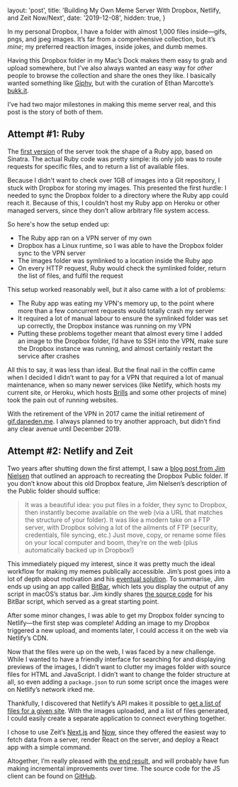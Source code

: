   layout: 'post',
  title: 'Building My Own Meme Server With Dropbox, Netlify, and Zeit Now/Next',
  date: '2019-12-08',
  hidden: true,
}

In my personal Dropbox, I have a folder with almost 1,000 files inside—gifs,
pngs, and jpeg images. It’s far from a comprehensive collection, but it’s
_mine_; my preferred reaction images, inside jokes, and dumb memes.

Having this Dropbox folder in my Mac’s Dock makes them easy to grab and upload
somewhere, but I’ve also always wanted an easy way for _other_ people to browse
the collection and share the ones they like. I basically wanted something like
[Giphy](https://giphy.com), but with the curation of Ethan Marcotte’s
[bukk.it](https://bukk.it).

I’ve had two major milestones in making this meme server real, and this post is
the story of both of them.

## Attempt #1: Ruby

The [first version](https://github.com/daneden/gifme) of the server took the
shape of a Ruby app, based on Sinatra. The actual Ruby code was pretty simple:
its only job was to route requests for specific files, and to return a list of
available files.

Because I didn't want to check over 1GB of images into a Git repository, I stuck
with Dropbox for storing my images. This presented the first hurdle: I needed to
sync the Dropbox folder to a directory where the Ruby app could reach it.
Because of this, I couldn’t host my Ruby app on Heroku or other managed servers,
since they don’t allow arbitrary file system access.

So here's how the setup ended up:

- The Ruby app ran on a VPN server of my own
- Dropbox has a Linux runtime, so I was able to have the Dropbox folder sync to
  the VPN server
- The images folder was symlinked to a location inside the Ruby app
- On every HTTP request, Ruby would check the symlinked folder, return the list
  of files, and fulfil the request

This setup worked reasonably well, but it also came with a lot of problems:

- The Ruby app was eating my VPN's memory up, to the point where more than a few
  concurrent requests would totally crash my server
- It required a lot of manual labour to ensure the symlinked folder was set up
  correctly, the Dropbox instance was running on my VPN
- Putting these problems together meant that almost every time I added an image
  to the Dropbox folder, I’d have to SSH into the VPN, make sure the Dropbox
  instance was running, and almost certainly restart the service after crashes

All this to say, it was less than ideal. But the final nail in the coffin came
when I decided I didn’t want to pay for a VPN that required a lot of manual
maintenance, when so many newer services (like Netlify, which hosts my current
site, or Heroku, which hosts [Brills](https://brills.me) and some other projects
of mine) took the pain out of running websites.

With the retirement of the VPN in 2017 came the initial retirement of
[gif.daneden.me](https://gif.daneden.me). I always planned to try another
approach, but didn’t find any clear avenue until December 2019.

## Attempt #2: Netlify and Zeit

Two years after shutting down the first attempt, I saw a
[blog post from Jim Nielsen](https://blog.jim-nielsen.com/2019/netlify-public-folder-part-i-what/)
that outlined an approach to recreating the Dropbox Public folder. If you don’t
know about this old Dropbox feature, Jim Nielsen’s description of the Public
folder should suffice:

> It was a beautiful idea: you put files in a folder, they sync to Dropbox, then
> instantly become available on the web (via a URL that matches the structure of
> your folder). It was like a modern take on a FTP server, with Dropbox solving
> a lot of the ailments of FTP (security, credentials, file syncing, etc.) Just
> move, copy, or rename some files on your local computer and boom, they’re on
> the web (plus automatically backed up in Dropbox!)

This immediately piqued my interest, since it was pretty much the ideal workflow
for making my memes publically accessible. Jim’s post goes into a lot of depth
about motivation and his
[eventual solution](https://blog.jim-nielsen.com/2019/netlify-public-folder-part-iii-how/).
To summarise, Jim ends up using an app called [BitBar](https://getbitbar.com),
which lets you display the output of any script in macOS’s status bar. Jim
kindly shares
[the source code](https://github.com/jimniels/bitbar/blob/master/src/bitbar-scripts/netlify-sync.1m.js)
for his BitBar script, which served as a great starting point.

After some minor changes, I was able to get my Dropbox folder syncing to
Netlify—the first step was complete! Adding an image to my Dropbox triggered a
new upload, and moments later, I could access it on the web via Netlify’s CDN.

Now that the files were up on the web, I was faced by a new challenge. While I
wanted to have a friendly interface for searching for and displaying previews of
the images, I didn’t want to clutter my images folder with source files for HTML
and JavaScript. I didn’t want to change the folder structure at all, so even
adding a `package.json` to run some script once the images were on Netlify’s
network irked me.

Thankfully, I discovered that Netlify’s API makes it possible to
[get a list of files for a given site](https://open-api.netlify.com/#operation/listSiteFiles).
With the images uploaded, and a list of files generated, I could easily create a
separate application to connect everything together.

I chose to use Zeit’s [Next.js](https://github.com/zeit/next.js/) and
[Now](https://github.com/zeit/now), since they offered the easiest way to fetch
data from a server, render React on the server, and deploy a React app with a
simple command.

Altogether, I’m really pleased with [the end result](https://gif.daneden.me),
and will probably have fun making incremental improvements over time. The source
code for the JS client can be found on
[GitHub](https://github.com/daneden/de-gifs-client).
